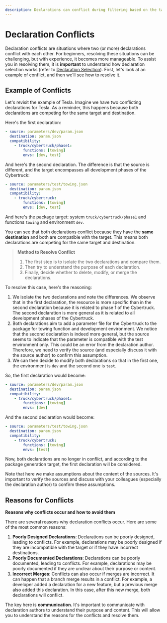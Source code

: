 ```yaml
---
description: Declarations can conflict during filtering based on the target system. Aiop provides helpful guidance.
---
```


# Declaration Conflicts

Declaration conflicts are situations where two (or more) declarations conflict with each other. For beginners, resolving these situations can be challenging, but with experience, it becomes more manageable. To assist you in resolving them, it is **important** to understand how declaration selection works (refer to [Declaration Selection](/docs/declarations/selection)). First, let's look at an example of conflict, and then we'll see how to resolve it.

## Example of Conflicts

Let's revisit the example of Tesla. Imagine we have two conflicting declarations for Tesla. As a reminder, this happens because both declarations are competing for the same target and destination.

Here's the first declaration:

```yaml
- source: parameters/dev/param.json
  destination: param.json
  compatibility:
    - truck/cybertruck/phase1:
        functions: [towing]
        envs: [dev, test]
```

And here's the second declaration. The difference is that the source is different, and the target encompasses all development phases of the Cybertruck:

```yaml
- source: parameters/test/towing.json
  destination: param.json
  compatibility:
    - truck/cybertruck:
        functions: [towing]
        envs: [dev, test]
```

And here's the package target: system `truck/cybertruck/phase1` and functions `towing` and environment `dev`.

You can see that both declarations conflict because they have the **same destination** and both are compatible with the target. This means both declarations are competing for the same target and destination.

> **Method to Resolve Conflict**
>
> 1. The first step is to isolate the two declarations and compare them.
> 2. Then try to understand the purpose of each declaration.
> 3. Finally, decide whether to delete, modify, or merge the declarations.

To resolve this case, here's the reasoning:

1. We isolate the two declarations and note the differences. We observe that in the first declaration, the resource is more specific than in the second declaration because it is related to phase 1 of the Cybertruck. The second declaration is more general as it is related to all development phases of the Cybertruck.
2. Both declarations aim to add a parameter file for the Cybertruck to the package for towing function and development environment. We notice that the second declaration is indeed more general, but the source seems to indicate that the parameter is compatible with the test environment only. This could be an error from the declaration author. Therefore, we need to verify the source (and especially discuss it with the source author) to confirm this assumption.
3. We can then decide to modify both declarations so that in the first one, the environment is `dev` and the second one is `test`.

So, the first declaration would become:

```yaml
- source: parameters/dev/param.json
  destination: param.json
  compatibility:
    - truck/cybertruck/phase1:
        functions: [towing]
        envs: [dev]
```

And the second declaration would become:

```yaml
- source: parameters/test/towing.json
  destination: param.json
  compatibility:
    - truck/cybertruck:
        functions: [towing]
        envs: [test]
```

Now, both declarations are no longer in conflict, and according to the package generation target, the first declaration will be considered.

<Callout type="info" emoji="ℹ️">
  Note that here we make assumptions about the content of the sources. It's important to verify the sources and discuss with your colleagues (especially the declaration author) to confirm these assumptions.
</Callout>

## Reasons for Conflicts

**Reasons why conflicts occur and how to avoid them**

There are several reasons why declaration conflicts occur. Here are some of the most common reasons:

1. **Poorly Designed Declarations**: Declarations can be poorly designed, leading to conflicts. For example, declarations may be poorly designed if they are incompatible with the target or if they have incorrect destinations.
2. **Poorly Documented Declarations**: Declarations can be poorly documented, leading to conflicts. For example, declarations may be poorly documented if they are unclear about their purpose or content.
3. **Incorrect Merges**: Conflicts can also occur if merges are incorrect. It can happen that a branch merge results in a conflict. For example, a developer added a declaration for a new feature, but a previous merge also added this declaration. In this case, after this new merge, both declarations will conflict.

The key here is **communication**. It's important to communicate with declaration authors to understand their purpose and content. This will allow you to understand the reasons for the conflicts and resolve them.